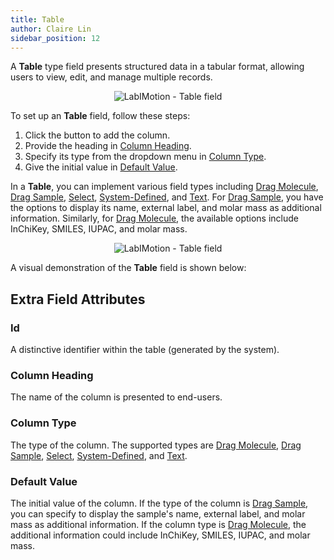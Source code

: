 ```yaml
---
title: Table
author: Claire Lin
sidebar_position: 12
---
```



<Reader text="Designer" />

A **Table** type field presents structured data in a tabular format, allowing users to view, edit, and manage multiple records.

<p align="center">
  <img src={fieldTable} alt="LabIMotion - Table field" />
  <FigCaption text="Table field type" />
</p>

To set up an **Table** field, follow these steps:

1. Click the <FontAwesomeIcon icon={faSquarePlus} color="#337ab7" /> button to add the column.
2. Provide the heading in [Column Heading](#column-heading).
3. Specify its type from the dropdown menu in [Column Type](#column-type).
4. Give the initial value in [Default Value](#default-value).

In a **Table**, you can implement various field types including [Drag Molecule](drag-molecule), [Drag Sample](drag-sample), [Select](select), [System-Defined](system-defined), and [Text](text). For [Drag Sample](drag-sample), you have the options to display its name, external label, and molar mass as additional information. Similarly, for [Drag Molecule](drag-molecule), the available options include InChiKey, SMILES, IUPAC, and molar mass.

<p align="center">
  <img src={fieldTableProps} alt="LabIMotion - Table field" />
</p>

A visual demonstration of the **Table** field is shown below:

<YouTubeFrame
  src="https://www.youtube-nocookie.com/embed/4VfuIcR8X9k"
  title="LabIMotion - Table"
/>
<FigCaption text="Example: Designer - Add the Table field" />

## Extra Field Attributes

### Id

A distinctive identifier within the table (generated by the system).

### Column Heading

The name of the column is presented to end-users.

### Column Type

The type of the column. The supported types are [Drag Molecule](drag-molecule), [Drag Sample](drag-sample), [Select](select), [System-Defined](system-defined), and [Text](text).

### Default Value

The initial value of the column. If the type of the column is [Drag Sample](drag-sample), you can specify to display the sample's name, external label, and molar mass as additional information. If the column type is [Drag Molecule](drag-molecule), the additional information could include InChiKey, SMILES, IUPAC, and molar mass.
